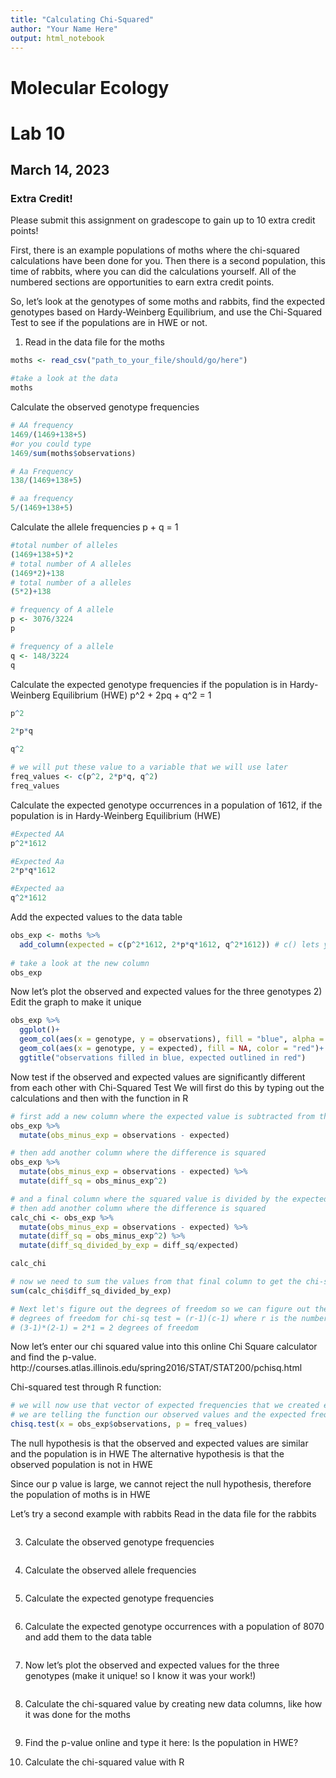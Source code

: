 ```yaml
---
title: "Calculating Chi-Squared"
author: "Your Name Here"
output: html_notebook
---
```


# Molecular Ecology
# Lab 10
## March 14, 2023

### Extra Credit!

Please submit this assignment on gradescope to gain up to 10 extra credit points! 

First, there is an example populations of moths where the chi-squared calculations have been done for you. Then there is a second population, this time of rabbits, where you can did the calculations yourself. All of the numbered sections are opportunities to earn extra credit points. 

So, let's look at the genotypes of some moths and rabbits, find the expected genotypes based on Hardy-Weinberg Equilibrium, and use the Chi-Squared Test to see if the populations are in HWE or not.

1) Read in the data file for the moths
```r
moths <- read_csv("path_to_your_file/should/go/here")

#take a look at the data 
moths
```
Calculate the observed genotype frequencies
```r
# AA frequency
1469/(1469+138+5)
#or you could type
1469/sum(moths$observations)

# Aa Frequency
138/(1469+138+5)

# aa frequency
5/(1469+138+5)
```

Calculate the allele frequencies
p + q = 1
```r
#total number of alleles
(1469+138+5)*2
# total number of A alleles
(1469*2)+138
# total number of a alleles
(5*2)+138

# frequency of A allele
p <- 3076/3224
p

# frequency of a allele
q <- 148/3224
q
```

Calculate the expected genotype frequencies if the population is in Hardy-Weinberg Equilibrium (HWE)
p^2 + 2pq + q^2 = 1
```r
p^2

2*p*q

q^2

# we will put these value to a variable that we will use later
freq_values <- c(p^2, 2*p*q, q^2)
freq_values
```

Calculate the expected genotype occurrences in a population of 1612, if the population is in Hardy-Weinberg Equilibrium (HWE)
```r
#Expected AA
p^2*1612

#Expected Aa
2*p*q*1612

#Expected aa
q^2*1612

```

Add the expected values to the data table
```r
obs_exp <- moths %>% 
  add_column(expected = c(p^2*1612, 2*p*q*1612, q^2*1612)) # c() lets you type a series of things 
  
# take a look at the new column
obs_exp
```

Now let's plot the observed and expected values for the three genotypes
2) Edit the graph to make it unique
```r
obs_exp %>% 
  ggplot()+
  geom_col(aes(x = genotype, y = observations), fill = "blue", alpha = 0.8)+
  geom_col(aes(x = genotype, y = expected), fill = NA, color = "red")+
  ggtitle("observations filled in blue, expected outlined in red")
```


Now test if the observed and expected values are significantly different from each other with Chi-Squared Test
We will first do this by typing out the calculations and then with the function in R
```r
# first add a new column where the expected value is subtracted from the observed value
obs_exp %>% 
  mutate(obs_minus_exp = observations - expected)

# then add another column where the difference is squared
obs_exp %>% 
  mutate(obs_minus_exp = observations - expected) %>% 
  mutate(diff_sq = obs_minus_exp^2)

# and a final column where the squared value is divided by the expected value
# then add another column where the difference is squared
calc_chi <- obs_exp %>% 
  mutate(obs_minus_exp = observations - expected) %>% 
  mutate(diff_sq = obs_minus_exp^2) %>% 
  mutate(diff_sq_divided_by_exp = diff_sq/expected)

calc_chi

# now we need to sum the values from that final column to get the chi-squared values
sum(calc_chi$diff_sq_divided_by_exp)

# Next let's figure out the degrees of freedom so we can figure out the p-value of our chi-squared test
# degrees of freedom for chi-sq test = (r-1)(c-1) where r is the number of rows and c is the number of columns
# (3-1)*(2-1) = 2*1 = 2 degrees of freedom
```
Now let's enter our chi squared value into this online Chi Square calculator and find the p-value. http://courses.atlas.illinois.edu/spring2016/STAT/STAT200/pchisq.html

Chi-squared test through R function:
```r
# we will now use that vector of expected frequencies that we created earlier and used that in the Chi Squared test
# we are telling the function our observed values and the expected frequencies
chisq.test(x = obs_exp$observations, p = freq_values)

```
The null hypothesis is that the observed and expected values are similar and the population is in HWE
The alternative hypothesis is that the observed population is not in HWE

Since our p value is large, we cannot reject the null hypothesis, therefore the population of moths is in HWE



Let's try a second example with rabbits
Read in the data file for the rabbits
```r

```

3) Calculate the observed genotype frequencies
```r

```

4) Calculate the observed allele frequencies
```r


```

5) Calculate the expected genotype frequencies
```r

```

6) Calculate the expected genotype occurrences with a population of 8070 and add them to the data table
```r

```

7) Now let's plot the observed and expected values for the three genotypes (make it unique! so I know it was your work!)
```r

```

8) Calculate the chi-squared value by creating new data columns, like how it was done for the moths
```r

```

9) Find the p-value online and type it here:
Is the population in HWE?

10) Calculate the chi-squared value with R
```r

```

